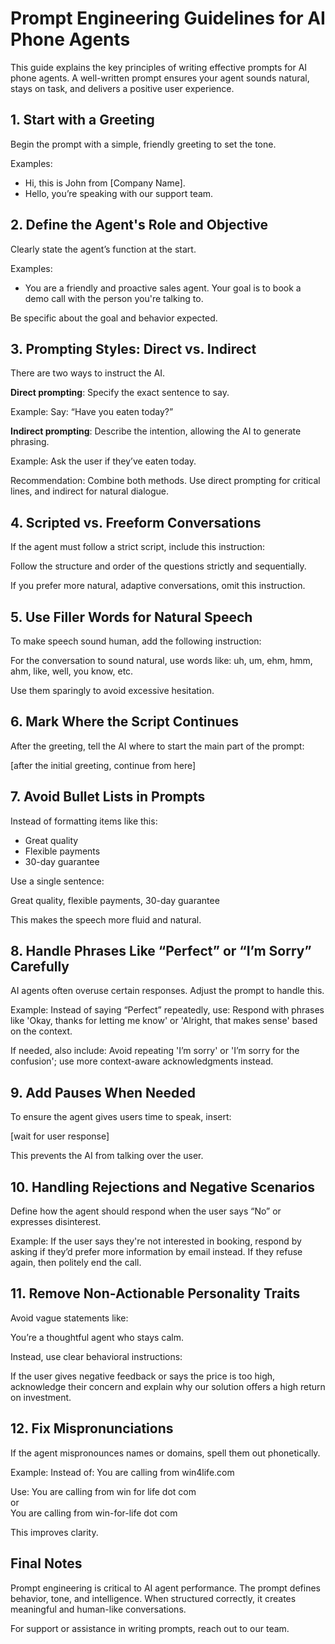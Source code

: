# Prompt Engineering Guidelines for AI Phone Agents

This guide explains the key principles of writing effective prompts for AI phone agents. A well-written prompt ensures your agent sounds natural, stays on task, and delivers a positive user experience.

## 1. Start with a Greeting

Begin the prompt with a simple, friendly greeting to set the tone.

Examples:
- Hi, this is John from [Company Name].
- Hello, you’re speaking with our support team.

## 2. Define the Agent's Role and Objective

Clearly state the agent’s function at the start.

Examples:
- You are a friendly and proactive sales agent. Your goal is to book a demo call with the person you're talking to.

Be specific about the goal and behavior expected.

## 3. Prompting Styles: Direct vs. Indirect

There are two ways to instruct the AI.

**Direct prompting**: Specify the exact sentence to say.

Example:
Say: “Have you eaten today?”

**Indirect prompting**: Describe the intention, allowing the AI to generate phrasing.

Example:
Ask the user if they’ve eaten today.

Recommendation: Combine both methods. Use direct prompting for critical lines, and indirect for natural dialogue.

## 4. Scripted vs. Freeform Conversations

If the agent must follow a strict script, include this instruction:

Follow the structure and order of the questions strictly and sequentially.

If you prefer more natural, adaptive conversations, omit this instruction.

## 5. Use Filler Words for Natural Speech

To make speech sound human, add the following instruction:

For the conversation to sound natural, use words like: uh, um, ehm, hmm, ahm, like, well, you know, etc.

Use them sparingly to avoid excessive hesitation.

## 6. Mark Where the Script Continues

After the greeting, tell the AI where to start the main part of the prompt:

[after the initial greeting, continue from here]

## 7. Avoid Bullet Lists in Prompts

Instead of formatting items like this:

- Great quality  
- Flexible payments  
- 30-day guarantee

Use a single sentence:

Great quality, flexible payments, 30-day guarantee

This makes the speech more fluid and natural.

## 8. Handle Phrases Like “Perfect” or “I’m Sorry” Carefully

AI agents often overuse certain responses. Adjust the prompt to handle this.

Example:
Instead of saying “Perfect” repeatedly, use:
Respond with phrases like 'Okay, thanks for letting me know' or 'Alright, that makes sense' based on the context.

If needed, also include:
Avoid repeating 'I’m sorry' or 'I’m sorry for the confusion'; use more context-aware acknowledgments instead.

## 9. Add Pauses When Needed

To ensure the agent gives users time to speak, insert:

[wait for user response]

This prevents the AI from talking over the user.

## 10. Handling Rejections and Negative Scenarios

Define how the agent should respond when the user says “No” or expresses disinterest.

Example:
If the user says they're not interested in booking, respond by asking if they’d prefer more information by email instead. If they refuse again, then politely end the call.

## 11. Remove Non-Actionable Personality Traits

Avoid vague statements like:

You’re a thoughtful agent who stays calm.

Instead, use clear behavioral instructions:

If the user gives negative feedback or says the price is too high, acknowledge their concern and explain why our solution offers a high return on investment.

## 12. Fix Mispronunciations

If the agent mispronounces names or domains, spell them out phonetically.

Example:
Instead of:
You are calling from win4life.com

Use:
You are calling from win for life dot com  
or  
You are calling from win-for-life dot com

This improves clarity.

## Final Notes

Prompt engineering is critical to AI agent performance. The prompt defines behavior, tone, and intelligence. When structured correctly, it creates meaningful and human-like conversations.

For support or assistance in writing prompts, reach out to our team.
